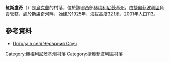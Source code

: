{{coord|49|41|53|N|26|20|45|E|scale:100000|display=title}}

'''紅斯盧奇'''（{{lang-uk|Червоний Случ}}）是[[烏克蘭|烏克蘭]]的村落，位於該國西部[[赫梅利尼茨基州|赫梅利尼茨基州]]，由[[捷奧菲波利區|捷奧菲波利區]]負責管轄，處於[[斯盧奇河|斯盧奇河]]畔，始建於1925年，海拔高度321米，2001年人口113。

==參考資料==
* [http://weather.in.ua/ua/hmel'nickaja/28105 Погода в селі Червоний Случ] {{Wayback|url=http://weather.in.ua/ua/hmel%27nickaja/28105 |date=20160305071035 }}

{{DEFAULTSORT:Червоний Случ}}
[[Category:赫梅利尼茨基州村落|Category:赫梅利尼茨基州村落]]
[[Category:捷奧菲波利區村落|Category:捷奧菲波利區村落]]


{{Khmelnytskyi-geo-stub}}